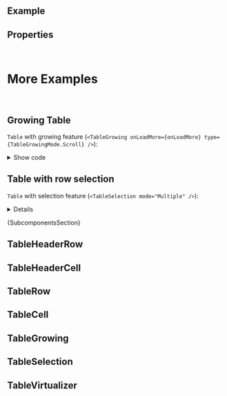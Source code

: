 
<Meta of={ComponentStories} />

<DocsHeader experimental />

<br />

## Example

<Canvas of={ComponentStories.Default} />

## Properties

<ControlsWithNote of={ComponentStories.Default} />

<br />

# More Examples

<br />

## Growing Table

`Table` with growing feature (`<TableGrowing onLoadMore={onLoadMore} type={TableGrowingMode.Scroll} />`):

<Canvas of={ComponentStories.GrowingTable} />

<details>

<summary>Show code</summary>

```jsx
const createRows = (indexOffset) => {
  return new Array(25).fill('').map((_, index) => (
    <TableRow key={`${index + indexOffset}-row`}>
      <TableCell>
        <span>{index + indexOffset}</span>
      </TableCell>
      <TableCell>
        <span>Placeholder</span>
      </TableCell>
      <TableCell>
        <span>Placeholder 2</span>
      </TableCell>
      <TableCell>
        <span>Placeholder 3</span>
      </TableCell>
      <TableCell>
        <span>Placeholder 4</span>
      </TableCell>
    </TableRow>
  ));
};

const GrowingTable = () => {
  const [rows, setRows] = useState(createRows(1));
  const onLoadMore = () => {
    setRows((prev) => [...prev, ...createRows(prev.length + 1)]);
  };
  return (
    <div style={{ height: '250px', overflow: 'auto' }}>
      <Table
        {...otherProps}
        headerRow={
          <TableHeaderRow sticky>
            <TableHeaderCell width={'200px'} minWidth={'200px'}>
              <span>Product</span>
            </TableHeaderCell>
            <TableHeaderCell minWidth={'200px'}>
              <span>Supplier</span>
            </TableHeaderCell>
            <TableHeaderCell minWidth={'200px'}>
              <span>Dimensions</span>
            </TableHeaderCell>
            <TableHeaderCell minWidth={'100px'} maxWidth="200px">
              <span>Weight</span>
            </TableHeaderCell>
            <TableHeaderCell minWidth="200px">
              <span>Price</span>
            </TableHeaderCell>
          </TableHeaderRow>
        }
        features={<TableGrowing onLoadMore={onLoadMore} type={TableGrowingMode.Scroll} />}
      >
        {rows}
      </Table>
    </div>
  );
};
```

</details>

## Table with row selection

`Table` with selection feature (`<TableSelection mode="Multiple" />`):

<Canvas of={ComponentStories.WithSelection} />

<details>

    <summary>Show code</summary>

```jsx
function TableWithRowSelection() {
  const [mode, setMode] = useState(TableSelectionMode.Multiple);
  return (
    <>
      <SegmentedButton
        onSelectionChange={(e) => {
          setMode(e.detail.selectedItems[0].textContent);
        }}
      >
        {Object.values(TableSelectionMode).map((selectionMode) => (
          <SegmentedButtonItem key={selectionMode} selected={selectionMode === mode}>
            {selectionMode}
          </SegmentedButtonItem>
        ))}
      </SegmentedButton>
      <Table
        {...otherProps}
        headerRow={
          <TableHeaderRow sticky>
            <TableHeaderCell width={'200px'} minWidth={'200px'}>
              <span>Product</span>
            </TableHeaderCell>
            <TableHeaderCell minWidth={'200px'}>
              <span>Supplier</span>
            </TableHeaderCell>
            <TableHeaderCell minWidth={'200px'}>
              <span>Dimensions</span>
            </TableHeaderCell>
            <TableHeaderCell minWidth={'100px'} maxWidth="200px">
              <span>Weight</span>
            </TableHeaderCell>
            <TableHeaderCell minWidth="200px">
              <span>Price</span>
            </TableHeaderCell>
          </TableHeaderRow>
        }
        features={<TableSelection mode={mode} />}
      >
        <TableRow>
          <TableCell>
            <span>Notebook Basic</span>
          </TableCell>
          <TableCell>
            <span>Very Best Screens</span>
          </TableCell>
          <TableCell>
            <span>30 x 18 x 3cm</span>
          </TableCell>
          <TableCell>
            <span>4.2KG</span>
          </TableCell>
          <TableCell>
            <span>956EUR</span>
          </TableCell>
        </TableRow>
        <TableRow>
          <TableCell>
            <span>Notebook Basic 17HT-1001</span>
          </TableCell>
          <TableCell>
            <span>Very Best Screens</span>
          </TableCell>
          <TableCell>
            <span>29 x 17 x 3.1cm</span>
          </TableCell>
          <TableCell>
            <span>4.5KG</span>
          </TableCell>
          <TableCell>
            <span>1249EUR</span>
          </TableCell>
        </TableRow>
      </Table>
    </>
  );
}
```

</details>

<Markdown>{SubcomponentsSection}</Markdown>

## TableHeaderRow

<Description of={TableHeaderRow} />
<ArgTypes of={TableHeaderRow} />

## TableHeaderCell

<Description of={TableHeaderCell} />
<ArgTypes of={TableHeaderCell} />

## TableRow

<Description of={TableRow} />
<ArgTypes of={TableRow} />

## TableCell

<Description of={TableCell} />
<ArgTypes of={TableCell} />

## TableGrowing

<Description of={TableGrowing} />
<ArgTypes of={TableGrowing} />

## TableSelection

<Description of={TableSelection} />
<ArgTypes of={TableSelection} />

## TableVirtualizer

<Description of={TableVirtualizer} />
<ArgTypes of={TableVirtualizer} />

<Footer />
